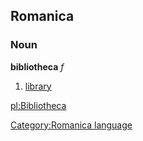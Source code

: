 ==Romanica==
[[Category:Romanica language]]
===Noun===
'''bibliotheca''' ''f''

#[[library]]

[[pl:Bibliotheca]]